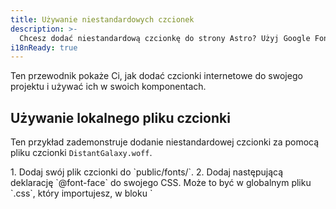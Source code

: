 ```yaml
---
title: Używanie niestandardowych czcionek
description: >-
  Chcesz dodać niestandardową czcionkę do strony Astro? Użyj Google Fonts z Fontsource lub dodaj czcionkę wybraną przez siebie.
i18nReady: true
---
```


Ten przewodnik pokaże Ci, jak dodać czcionki internetowe do swojego projektu i używać ich w swoich komponentach.

## Używanie lokalnego pliku czcionki

Ten przykład zademonstruje dodanie niestandardowej czcionki za pomocą pliku czcionki `DistantGalaxy.woff`.

<Steps>
1. Dodaj swój plik czcionki do `public/fonts/`.
2. Dodaj następującą deklarację `@font-face` do swojego CSS. Może to być w globalnym pliku `.css`, który importujesz, w bloku `<style is:global>`, lub w bloku `<style>` w konkretnym układzie graficznym lub komponencie, w którym chcesz użyć tej czcionki.

    ```css
    /* Zarejestruj swoją niestandardową czcionkę i powiedz przeglądarce, gdzie ją znaleźć. */
    @font-face {
      font-family: 'DistantGalaxy';
      src: url('/fonts/DistantGalaxy.woff') format('woff');
      font-weight: normal;
      font-style: normal;
      font-display: swap;
    }
    ```

3. Użyj wartości `font-family` z deklaracji `@font-face`, aby stylizować elementy w swoim komponencie lub układzie graficznym. W tym przykładzie nagłówek `<h1>` będzie miał zastosowaną niestandardową czcionkę, podczas gdy akapit `<p>` nie.

    ```astro title="src/pages/example.astro" {9-11}
    ---
    ---

    <h1>W odległej, dalekiej galaktyce...</h1>

    <p>Niestandardowe czcionki sprawiają, że moje nagłówki są o wiele fajniejsze!</p>

    <style>
    h1 {
      font-family: 'DistantGalaxy', sans-serif;
    }
    </style>
    ```
</Steps>

## Używanie Fontsource

Projekt [Fontsource](https://fontsource.org/) upraszcza używanie Google Fonts i innych czcionek open-source. Dostarcza moduły npm, które możesz zainstalować dla czcionek, których chcesz używać.

<Steps>
1. Znajdź czcionkę, której chcesz użyć, w [katalogu Fontsource](https://fontsource.org/). Ten przykład użyje [Twinkle Star](https://fontsource.org/fonts/twinkle-star).
2. Zainstaluj pakiet dla wybranej czcionki.

    <PackageManagerTabs>
      <Fragment slot="npm">
      ```shell
      npm install @fontsource/twinkle-star
      ```
      </Fragment>
      <Fragment slot="pnpm">
      ```shell
      pnpm add @fontsource/twinkle-star
      ```
      </Fragment>
      <Fragment slot="yarn">
      ```shell
      yarn add @fontsource/twinkle-star
      ```
      </Fragment>
    </PackageManagerTabs>

    :::tip
    Poprawną nazwę paczki znajdziesz w sekcji „Quick Installation” na stronie każdej czcionki w witrynie Fontsource. Zaczyna się od `@fontsource/` lub `@fontsource-variable/` i nazwy czcionki.
    :::

3. Zaimportuj paczkę czcionki w komponencie, w którym chcesz użyć czcionki. Zazwyczaj chcesz to zrobić w wspólnym komponencie layoutu, aby upewnić się, że czcionka jest dostępna w całej witrynie.

    Import automatycznie doda niezbędne reguły `@font-face` potrzebne do ustawienia czcionki.

    ```astro title="src/layouts/BaseLayout.astro"
    ---
    import '@fontsource/twinkle-star';
    ---
    ```

4. Użyj nazwy czcionki, jak pokazano w przykładzie `body` na stronie Fontsource, jako wartości `font-family`. To zadziała wszędzie tam, gdzie możesz pisać CSS w swoim projekcie Astro.

    ```css
    h1 {
      font-family: "Twinkle Star", cursive;
    }
    ```
</Steps>

Aby zoptymalizować czasy renderowania Twojej witryny, możesz chcieć preładować czcionki, które są niezbędne do początkowego wyświetlenia strony.
Zobacz [przewodnik Fontsource dotyczący preładowania czcionek](https://fontsource.org/docs/getting-started/preload) po więcej informacji na temat jego zastosowania.

## Rejestrowanie czcionek w Tailwind

Jeśli używasz [integracji Tailwind](/pl/guides/integrations-guide/tailwind/), możesz użyć dowolnej z poprzednich metod na tej stronie, aby zainstalować swoją czcionkę, z pewnymi modyfikacjami. Możesz albo dodać [deklarację `@font-face` dla lokalnej czcionki](#używanie-lokalnego-pliku-czcionki) albo użyć [strategii `import` Fontsource](#używanie-fontsource), aby zainstalować swoją czcionkę.

Aby zarejestrować swoją czcionkę w Tailwind:

<Steps>
1. Postępuj zgodnie z jednym z powyższych przewodników, ale pomiń ostatni krok dodawania `font-family` do swojego CSS.
2. Dodaj nazwę kroju pisma do `tailwind.config.mjs`.

    Ten przykład dodaje `Inter` do stosu czcionek sans-serif, z domyślnymi czcionkami zapasowymi z Tailwind CSS.

    ```js title="tailwind.config.mjs" ins={1,8-10}
    import defaultTheme from 'tailwindcss/defaultTheme'

    /** @type {import('tailwindcss').Config} */
    export default {
        content: ['./src/**/*.{astro,html,js,jsx,md,mdx,svelte,ts,tsx,vue}'],
        theme: {
            extend: {
                fontFamily: {
                    sans: ['Inter', ...defaultTheme.fontFamily.sans],
                },
            },
        },
        plugins: [],
    }
    ```

    Teraz cały tekst sans-serif (domyślny w Tailwind) w Twoim projekcie będzie używał wybranej przez Ciebie czcionki, a klasa `font-sans` również zastosuje czcionkę Inter.
</Steps>

Zobacz [dokumentację Tailwind dotyczącą dodawania niestandardowych czcionek](https://tailwindcss.com/docs/font-family#using-custom-values) po więcej informacji.

## Więcej zasobów

- Dowiedz się, jak działają czcionki internetowe w [przewodniku MDN po czcionkach internetowych.](https://developer.mozilla.org/en-US/docs/Learn/CSS/Styling_text/Web_fonts).
- Wygeneruj CSS dla swojej czcionki za pomocą [Generatora Webfont Font Squirrel](https://www.fontsquirrel.com/tools/webfont-generator).
